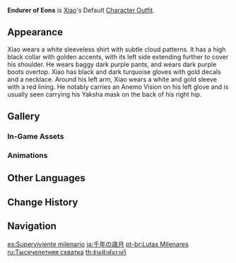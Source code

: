 {{Outfit Infobox
|id           = 202600
|image        = <gallery>
Character Xiao Full Wish.png|Wish
Character Xiao Game.png|In-Game
</gallery>
|character    = Xiao
|type         = Default
|description  = Xiao's outfit. Classical battle-wear fit for a thousand years of evil-conquering.
|obtain       = Unlocked upon obtaining character
}}
'''Endurer of Eons''' is [[Xiao]]'s Default [[Character Outfit]].

==Appearance==
<!-- Keep appearance section short and concise. Limit to 1-2 paragraphs (preferably 1 paragraph) with 3-4 sentences each. -->
Xiao wears a white sleeveless shirt with subtle cloud patterns. It has a high black collar with golden accents, with its left side extending further to cover his shoulder. He wears baggy dark purple pants, and wears dark purple boots overtop. Xiao has black and dark turquoise gloves with gold decals and a necklace. Around his left arm, Xiao wears a white and gold sleeve with a red lining. He notably carries an Anemo Vision on his left glove and is usually seen carrying his Yaksha mask on the back of his right hip.

==Gallery==
===In-Game Assets===
{{Assets/Outfit|Endurer of Eons|nomain=1}}

===Animations===
{{Preview/CharacterAnimations|Xiao|nocaption=1}}

==Other Languages==
{{Other Languages
|en      = Endurer of Eons
|zhs     = 千秋竞岁
|zhs_rm  = Qiānqiū jìng suì
|zht     = 千秋競歲
|zht_rm  = Qiānqiū jìng suì
|zh_tl   = Competitor of Thousands of Years
|ja      = 千年の歳月
|ja_rm   = Sennen no Saigetsu
|ja_tl   = Thousands of Years
|ko      = 천년의 세월
|ko_rm   = Cheonnyeon-ui Sewol
|ko_tl   = Thousands of Years
|es      = Superviviente milenario
|es_tl   = Millennial Survivor
|fr      = Passage du millénaire
|fr_tl   = Millennium's Passage
|ru      = Тысячелетняя схватка
|ru_tl   = The Thousand-year Skirmish
|th      = ข้ามฟ้าพันราตรี
|th_rm   = Kham fa phan ratri
|th_tl   = Over Thousands of Night Skies
|vi      = {{tt|Thiên Thu Tuế|千秋歲}}
|vi_tl   = Thousands of Years
|de      = Ewiger Fortbestand
|de_tl   = Eternal Survival
|id      = Endurer of Eons
|pt      = Lutas Milenares
|pt_tl   = Millennial Fights
|tr      = Bin Yıllık Mücadele
|tr_tl   = 
|it      = Combattente millenario
|it_tl   = Millenial Fighter
}}

==Change History==
{{Change History|1.3}}

==Navigation==
{{Dressing Room Navbox|type=outfit}}

[[es:Superviviente milenario]]
[[ja:千年の歳月]]
[[pt-br:Lutas Milenares]]
[[ru:Тысячелетняя схватка]]
[[th:ข้ามฟ้าพันราตรี]]
